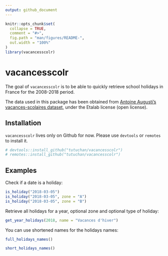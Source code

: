 ```yaml
---
output: github_document
---
```


<!-- README.md is generated from README.Rmd. Please edit that file -->

```r
knitr::opts_chunk$set(
  collapse = TRUE,
  comment = "#>",
  fig.path = "man/figures/README-",
  out.width = "100%"
)
library(vacancesscolr)
```

# vacancesscolr

The goal of `vacancesscolr` is to be able to quickly retrieve school holidays in France for the 2008-2018 period.

The data used in this package has been obtained from [Antoine Augusti's vacances-scolaires dataset](https://github.com/AntoineAugusti/vacances-scolaires), under the Etalab license (open license).

## Installation

`vacancesscolr` lives only on Github for now. Please use `devtools` or `remotes` to install it.

``` r
# devtools::install_github("tutuchan/vacancesscolr")
# remotes::install_github("tutuchan/vacancesscolr")
```

## Examples

Check if a date is a holiday:

```r
is_holiday("2018-03-05")
is_holiday("2018-03-05", zone = "A")
is_holiday("2018-03-05", zone = "B")
```

Retrieve all holidays for a year, optional zone and optional type of holiday:

```r
get_year_holidays(2018, name = "Vacances d'hiver")
```

You can use shortened names for the holidays names:

```r
full_holidays_names()

short_holidays_names()
```

